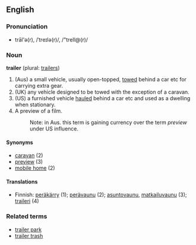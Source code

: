==English==

===Pronunciation===
*trāl'ə(r), /ˈtreɪlə(r)/, /"treIl@(r)/

===Noun===
'''trailer''' (plural: [[trailers]])

# (Aus) a small vehicle, usually open-topped, [[tow]]ed behind a car etc for carrying extra gear.<!-- is this also the British sense? -->
# (UK) any vehicle designed to be towed with the exception of a caravan.
# (US) a furnished vehicle [[haul]]ed behind a car etc and used as a dwelling when stationary.
# A preview of a film.
#:Note: in Aus. this term is gaining currency over the term ''preview'' under US influence.

====Synonyms====
<!-- what is the US term for (1) -->
*[[caravan]] (2)
*[[preview]] (3)
*[[mobile home]] (2)

====Translations====
*Finnish: [[peräkärry]] (1); [[perävaunu]] (2); [[asuntovaunu]], [[matkailuvaunu]] (3); [[traileri]] (4)

===Related terms===
*[[trailer park]]
*[[trailer trash]]
